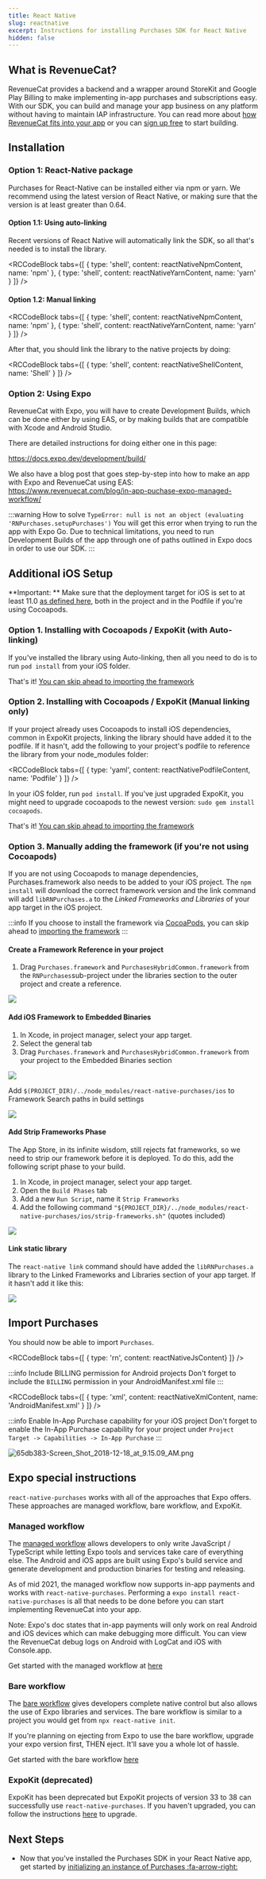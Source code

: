 ```yaml
---
title: React Native
slug: reactnative
excerpt: Instructions for installing Purchases SDK for React Native
hidden: false
---
```

## What is RevenueCat?

RevenueCat provides a backend and a wrapper around StoreKit and Google Play Billing to make implementing in-app purchases and subscriptions easy. With our SDK, you can build and manage your app business on any platform without having to maintain IAP infrastructure. You can read more about [how RevenueCat fits into your app](https://www.revenuecat.com/blog/where-does-revenuecat-fit-in-your-app) or you can [sign up free](https://app.revenuecat.com/signup) to start building.

## Installation

### Option 1: React-Native package

Purchases for React-Native can be installed either via npm or yarn.
We recommend using the latest version of React Native, or making sure that the version is at least greater than 0.64. 

#### Option 1.1: Using auto-linking

Recent versions of React Native will automatically link the SDK, so all that's needed is to install the library.


<RCCodeBlock tabs={[
    { type: 'shell', content: reactNativeNpmContent, name: 'npm' },
    { type: 'shell', content: reactNativeYarnContent, name: 'yarn' }
]} />

#### Option 1.2: Manual linking

<RCCodeBlock tabs={[
    { type: 'shell', content: reactNativeNpmContent, name: 'npm' },
    { type: 'shell', content: reactNativeYarnContent, name: 'yarn' }
]} />

After that, you should link the library to the native projects by doing:


<RCCodeBlock tabs={[
    { type: 'shell', content: reactNativeShellContent, name: 'Shell' }
]} />

### Option 2: Using Expo

RevenueCat with Expo, you will have to create Development Builds, which can be done either by using EAS, or by making builds that are compatible with Xcode and Android Studio. 

There are detailed instructions for doing either one in this page:

https://docs.expo.dev/development/build/

We also have a blog post that goes step-by-step into how to make an app with Expo and RevenueCat using EAS: https://www.revenuecat.com/blog/in-app-puchase-expo-managed-workflow/

:::warning How to solve `TypeError: null is not an object (evaluating 'RNPurchases.setupPurchases')`
You will get this error when trying to run the app with Expo Go. Due to technical limitations, you need to run Development Builds of the app through one of paths outlined in Expo docs in order to use our SDK.
:::

## Additional iOS Setup

**Important: ** Make sure that the deployment target for iOS is set to at least 11.0 [as defined here](https://github.com/facebook/react-native#-requirements), both in the project and in the Podfile if you're using Cocoapods. 

### Option 1. Installing with Cocoapods / ExpoKit (with Auto-linking)

If you've installed the library using Auto-linking, then all you need to do is to run `pod install` from your iOS folder. 

That's it! [You can skip ahead to importing the framework](https://docs.revenuecat.com/docs/reactnative#import-purchases)

### Option 2. Installing with Cocoapods / ExpoKit (Manual linking only)

If your project already uses Cocoapods to install iOS dependencies, common in ExpoKit projects, linking the library should have added it to the podfile. If it hasn't, add the following to your project's podfile to reference the library from your node_modules folder:


<RCCodeBlock tabs={[
    { type: 'yaml', content: reactNativePodfileContent, name: 'Podfile' }
]} />

In your iOS folder, run `pod install`. If you've just upgraded ExpoKit, you might need to upgrade cocoapods to the newest version: `sudo gem install cocoapods`.

That's it! [You can skip ahead to importing the framework](https://docs.revenuecat.com/docs/reactnative#import-purchases)

### Option 3. Manually adding the framework (if you're not using Cocoapods)

If you are not using Cocoapods to manage dependencies, Purchases.framework also needs to be added to your iOS project. The `npm install` will download the correct framework version and the link command will add `libRNPurchases.a` to the _Linked Frameworks and Libraries_ of your app target in the iOS project.

:::info
If you choose to install the framework via [CocoaPods](ios#section-install-via-cocoapods), you can skip ahead to [importing the framework](https://docs.revenuecat.com/docs/reactnative#import-purchases)
:::

#### Create a Framework Reference in your project
1. Drag `Purchases.framework` and `PurchasesHybridCommon.framework` from the `RNPurchases`sub-project under the libraries section to the outer project and create a reference. 

![](https://media.giphy.com/media/W6LvZkQnvc3QnnPza7/giphy.gif)

#### Add iOS Framework to Embedded Binaries

1. In Xcode, in project manager, select your app target.
1. Select the general tab
1. Drag `Purchases.framework` and `PurchasesHybridCommon.framework` from your project to the Embedded Binaries section

![](https://media.giphy.com/media/iIdIuEkAzlntxANSiV/giphy.gif)

Add `$(PROJECT_DIR)/../node_modules/react-native-purchases/ios` to Framework Search paths in build settings

![](https://media.giphy.com/media/1pAbuARm4TLfZKdfx3/giphy.gif)

#### Add Strip Frameworks Phase
The App Store, in its infinite wisdom, still rejects fat frameworks, so we need to strip our framework before it is deployed. To do this, add the following script phase to your build.

1. In Xcode, in project manager, select your app target.
2. Open the `Build Phases` tab
3. Add a new `Run Script`, name it `Strip Frameworks`
4. Add the following command `"${PROJECT_DIR}/../node_modules/react-native-purchases/ios/strip-frameworks.sh"` (quotes included)

![](https://media.giphy.com/media/39zTmnsW1CIrJNk5AM/giphy.gif)

#### Link static library

The `react-native link` command should have added the `libRNPurchases.a` library to the Linked Frameworks and Libraries section of your app target. If it hasn't add it like this:

![](https://media.giphy.com/media/U2MMgrdYlkRhEcy80J/giphy.gif)


## Import Purchases

You should now be able to import `Purchases`.


<RCCodeBlock tabs={[
    { type: 'rn', content: reactNativeJsContent}
]} />

:::info Include BILLING permission for Android projects
Don't forget to include the `BILLING` permission in your AndroidManifest.xml file
:::


<RCCodeBlock tabs={[
    { type: 'xml', content: reactNativeXmlContent, name: 'AndroidManifest.xml' }
]} />

:::info Enable In-App Purchase capability for your iOS project
Don't forget to enable the In-App Purchase capability for your project under `Project Target -> Capabilities -> In-App Purchase`
:::

![](https://files.readme.io/91edf94-65db383-Screen_Shot_2018-12-18_at_9.15.09_AM.png "65db383-Screen_Shot_2018-12-18_at_9.15.09_AM.png")
## Expo special instructions

`react-native-purchases` works with all of the approaches that Expo offers. These approaches are managed workflow, bare workflow, and ExpoKit.

### Managed workflow

The [managed workflow](https://docs.expo.dev/archive/managed-vs-bare/#managed-workflow) allows developers to only write JavaScript / TypeScript while letting Expo tools and services take care of everything else. The Android and iOS apps are built using Expo's build service and generate development and production binaries for testing and releasing.

As of mid 2021, the managed workflow now supports in-app payments and works with `react-native-purchases`.  Performing a `expo install react-native-purchases` is all that needs to be done before you can start implementing RevenueCat into your app.

Note: Expo's doc states that in-app payments will only work on real Android and iOS devices which can make debugging more difficult. You can view the RevenueCat debug logs on Android with LogCat and iOS with Console.app. 

Get started with the managed workflow at [here](https://docs.expo.dev/get-started/installation/)

### Bare workflow

The [bare workflow](https://docs.expo.dev/archive/managed-vs-bare/#bare-workflow) gives developers complete native control but also allows the use of Expo libraries and services. The bare workflow is similar to a project you would get from `npx react-native init`.

If you're planning on ejecting from Expo to use the bare workflow, upgrade your expo version first, THEN eject. It'll save you a whole lot of hassle.

Get started with the bare workflow [here](https://docs.expo.dev/workflow/customizing/)

### ExpoKit (deprecated)

ExpoKit has been deprecated but ExpoKit projects of version 33 to 38 can successfully use `react-native-purchases`. If you haven't upgraded, you can follow the instructions [here](https://docs.expo.io/workflow/upgrading-expo-sdk-walkthrough/#sdk-33) to upgrade.

## Next Steps

* Now that you've installed the Purchases SDK in your React Native app, get started by [initializing an instance of Purchases :fa-arrow-right:](https://www.revenuecat.com/docs/getting-started#4-using-revenuecats-purchases-sdk)